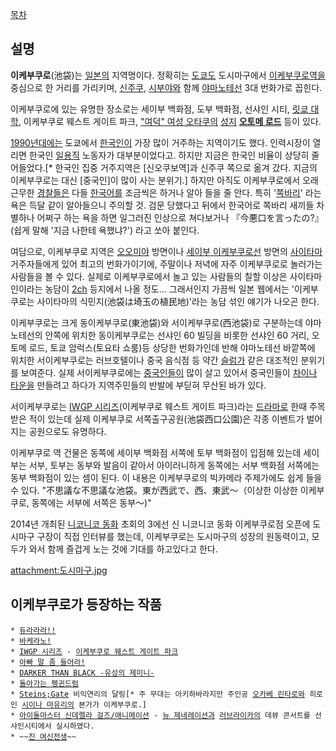[[목차]]
== 설명 ==
'''이케부쿠로'''(池袋)는 [[일본]]의 지역명이다. 정확히는 [[도쿄]]도 도시마구에서 [[이케부쿠로역]]을 중심으로 한 거리를 가리키며, [[신주쿠]], [[시부야]]와 함께 [[야마노테선]] 3대 번화가로 꼽힌다.

이케부쿠로에 있는 유명한 장소로는 세이부 백화점, 도부 백화점, 선샤인 시티, [[릿쿄 대학]], 이케부쿠로 웨스트 게이트 파크, [["여덕" 여성 오타쿠]]의 [[성지]] '''[[오토메 로드]]''' 등이 있다.

[[1990년대]]에는 도쿄에서 [[한국인]]이 가장 많이 거주하는 지역이기도 했다. 인력시장이 열리면 한국인 [[일용직]] 노동자가 대부분이었다고. 하지만 지금은 한국인 비율이 상당히 줄어들었다.[* 한국인 집중 거주지역은 [신오쿠보역]과 신주쿠 쪽으로 옮겨 갔다. 지금의 이케부쿠로는 대신 [중국인]이 많이 사는 분위기.] 하지만 아직도 이케부쿠로에서 오래 근무한 [[경찰]]들은 다들 [[한국어]]를 조금씩은 하거나 알아 들을 줄 안다. 특히 '[[쪽바리]]' 라는 욕은 득달 같이 알아들으니 주의할 것. 검문 당했다고 뒤에서 한국어로 쪽바리 새끼들 차별하나 어쩌구 하는 욕을 하면 일그러진 인상으로 쳐다보거나 『今悪口を言ったの?』(쉽게 말해 '지금 나한테 욕했냐?') 라고 쏘아 붙인다.

여담으로, 이케부쿠로 지역은 [[오오미야]] 방면이나 [[세이부 이케부쿠로선]] 방면의 [[사이타마]] 거주자들에게 있어 최고의 번화가이기에, 주말이나 저녁에 자주 이케부쿠로로 놀러가는 사람들을 볼 수 있다. 실제로 이케부쿠로에서 놀고 있는 사람들의 칠할 이상은 사이타마인이라는 농담이 [[2ch]] 등지에서 나올 정도... 그래서인지 가끔씩 일본 웹에서는 '이케부쿠로는 사이타마의 식민지(池袋は埼玉の植民地)'라는 농담 섞인 얘기가 나오곤 한다.

이케부쿠로는 크게 동이케부쿠로(東池袋)와 서이케부쿠로(西池袋)로 구분하는데 야마노테선의 안쪽에 위치한 동이케부쿠로는 선샤인 60 빌딩을 비롯한 선샤인 60 거리, 오토메 로드, 토쿄 암럭스(토요타 쇼룸)등 상당한 번화가인데 반해 야마노테선 바깥쪽에 위치한 서이케부쿠로는 러브호텔이나 중국 음식점 등 약간 [[슬럼]]가 같은 대조적인 분위기를 보여준다. 실제 서이케부쿠로에는 [[중국인]]들이 많이 살고 있어서 중국인들이 [[차이나 타운]]을 만들려고 하다가 지역주민들의 반발에 부딛혀 무산된 바가 있다. 

서이케부쿠로는 [[IWGP 시리즈]](이케부쿠로 웨스트 게이트 파크)라는 [[드라마]]로 한때 주목받은 적이 있는데 실제 이케부쿠로 서쪽출구공원(池袋西口公園)은 각종 이벤트가 벌어지는 공원으로도 유명하다.

이케부쿠로 역 건물은 동쪽에 세이부 백화점 서쪽에 토부 백화점이 입점해 있는데 세이부는 서부, 토부는 동부와 발음이 같아서  아이러니하게 동쪽에는 서부 백화점 서쪽에는 동부 백화점이 있는 셈이 된다. 이 내용은 이케부쿠로의 빅카메라 주제가에도 쉽게 들을 수 있다. "不思議な不思議な池袋。東が西武で、西、東武～（이상한 이상한 이케부쿠로, 동쪽에는 서부에 서쪽은 동부～)"

2014년 개최된 [[니코니코 동화]] 초회의 3에선 신 니코니코 동화 이케부쿠로점 오픈에 도시마구 구장이 직접 인터뷰를 했는데, 이케부쿠로는 도시마구의 성장의 원동력이고, 모두가 와서 함께 즐겁게 노는 것에 기대를 하고있다고 한다.

attachment:도시마구.jpg

== 이케부쿠로가 등장하는 작품 ==
 * [[듀라라라!!]]
 * [[바케라노!]]
 * [[IWGP 시리즈]] - [[이케부쿠로 웨스트 게이트 파크]]
 * [[아빠 말 좀 들어라!]]
 * [[DARKER THAN BLACK -유성의 제미니-]]
 * [[돌아가는 펭귄드럼]]
 * [[Steins;Gate]] 비익연리의 달링[* 주 무대는 아키하바라지만 주인공 [[오카베 린타로]]와 히로인 [[시이나 마유리]]의 본가가 이케부쿠로.]
 * [[아이돌마스터 신데렐라 걸즈/애니메이션]] - [[뉴 제네레이션]]과 [[러브라이카]]의 데뷰 콘서트를 선샤인시티에서 실시하였다.
 * ~~[[진 여신전생]]~~
